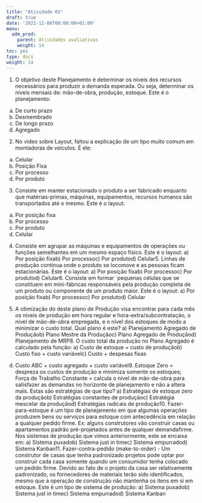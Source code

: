 ```yaml
---
title: "Atividade 03"
draft: true
date: '2021-11-08T00:00:00+01:00'
menu:
  adm_prod:
    parent: Atividades avaliativas
    weight: 14
toc: yes
type: docs
weight: 14
---
```


1. O objetivo deste Planejamento é determinar os níveis dos recursos necessários para produzir a demanda esperada. Ou seja, determinar os níveis mensais de: mão-de-obra, produção, estoque. Este é o planejamento: 

a) De curto prazo   
b) Desmembrado   
c) De longo prazo   
d) Agregado   

2. No vídeo sobre Layout, faltou a explicação de um tipo muito comum em montadoras de veículos. 
É ele: 

a) Celular   
b) Posição Fixa   
c) Por processo   
d) Por produto   

3. Consiste em manter estacionado o produto a ser fabricado enquanto que matérias-primas, máquinas, equipamentos, recursos humanos são transportados até o mesmo. Este é o layout: 

a) Por posição fixa   
b) Por processo   
c) Por produto   
d) Celular   

4. Consiste em agrupar as máquinas e equipamentos de operações ou funções semelhantes em um mesmo espaço físico. Este é o layout: a) Por posição fixab) Por processoc) Por produtod) Celular5. Linhas de produção contínua onde o produto se locomove e as pessoas ficam estacionárias. Este é o layout: a) Por posição fixab) Por processoc) Por produtod) Celular6. Consiste em formar ´pequenas células que se constituem em mini-fábricas responsáveis pela produção completa de um produto ou componente de um produto maior. Este é o layout: a) Por posição fixab) Por processoc) Por produtod) Celular

7. A otimização do deste plano de Produção visa encontrar para cada mês os níveis de produção em hora regular e hora-extra/subcontratação, o nível de mão-de-obra empregada, e o nível dos estoques de modo a minimizar o custo total. Qual plano é este? a) Planejamento Agregado de Produçãob) Plano Mestre da Produçãoc) Plano Agregado de Produçãod) Planejamento de MRP8. O custo total da produção no Plano Agregado é calculado pela função: a) Custo de estoque + custo de produçãob) Custo fixo + custo variávelc) Custo + despesas fixas
d) Custo ABC + custo agregado + custo variável9. Estoque Zero = despreza os custos de produção e minimiza somente os estoques; Força de Trabalho Constante = calcula o nível de mão-de-obra para satisfazer as demandas no horizonte de planejamento e não a altera mais. Estas são estratégias de que tipo? a) Estratégias de estoque zero da produçãob) Estratégias constantes de produçãoc) Estratégia mescelar da produçãod) Estratégias radicais de produção10. Fazer-para-estoque é um tipo de planejamento em que algumas operações produzem bens ou serviços para estoque com antecedência em relação a qualquer pedido firme. Ex: alguns construtores vão construir casas ou apartamentos padrão pré-projetados antes de qualquer demandafirme. Nos sistemas de produção que vimos anteriormente, este se encaixa em: a) Sistema puxadob) Sistema just in timec) Sistema empurradod) Sistema Kanban11. Fazer-contra-pedido (make-to-order) - Um construtor de casas que tenha padronizado projetos pode optar por construir cada casa somente quando um consumidor tenha colocado um pedido firme. Devido ao fato de o projeto da casa ser relativamente padronizado, os fornecedores de materiais terão sido identificados, mesmo que a operação de construção não mantenha os itens em si em estoque. Este é um tipo de sistema de produção: a) Sistema puxadob) Sistema just in timec) Sistema empurradod) Sistema Kanban
